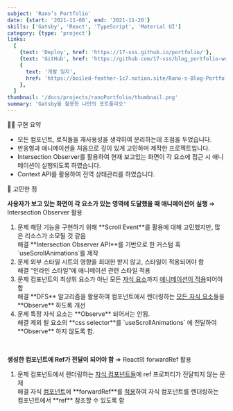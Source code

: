 ```yaml
---
subject: 'Rano’s Portfolio'
date: {start: '2021-11-08', end: '2021-11-20'}
skills: ['Gatsby', 'React', 'TypeScript', 'Material UI']
category: {type: 'project'}
links:
  [
    {text: 'Deploy', href: 'https://17-sss.github.io/portfolio/'},
    {text: 'GitHub', href: 'https://github.com/17-sss/blog_portfolio-workspace'},
    {
      text: '개발 일지',
      href: 'https://boiled-feather-1c7.notion.site/Rano-s-Blog-Portfolio-8ec62a21b87e4c4c97a05b160c990e09',
    },
  ]
thumbnail: '/docs/projects/ranoPortfolio/thumbnail.png'
summary: 'Gatsby를 활용한 나만의 포트폴리오'
---
```


<Typography backgroundColor="gray" variant="h3">
  🧚🏻 구현 요약
</Typography>

- 모든 컴포넌트, 로직들을 재사용성을 생각하여 분리하는데 초점을 두었습니다.
- 반응형과 애니메이션을 처음으로 깊이 있게 고민하며 제작한 프로젝트입니다.
- Intersection Observer를 활용하여 현재 보고있는 화면이 각 요소에 접근 시 애니메이션이 실행되도록 하였습니다.
- Context API를 활용하여 전역 상태관리를 하였습니다.

<Typography backgroundColor="gray" variant="h3">
  🤔 고민한 점
</Typography>

**사용자가 보고 있는 화면이 각 요소가 있는 영역에 도달했을 때 애니메이션이 실행** ⇒ <Typography isItalic isBold color="gray">Intersection Observer 활용</Typography>

<Divider height="1rem" />
<ol>
  <li>
    <CustomCode color="gray" isBold>문제</CustomCode>
    <span> 해당 기능을 구현하기 위해 **Scroll Event**를 활용에 대해 고민했지만, 많은 리소스가 소모될 것 같음</span>
    <br/>
    <CustomCode color="purple" isBold>해결</CustomCode>
    <span>**Intersection Observer API**를 기반으로 한 커스텀 훅 `useScrollAnimations`를 제작</span>
  </li>
  <Divider height='1rem' />
  <li>
    <CustomCode color="gray" isBold>문제</CustomCode>
    <span>외부 스타일 시트의 영향을 최대한 받지 않고, 스타일이 적용되어야 함</span>
    <br/>
    <CustomCode color="purple" isBold>해결</CustomCode>
    <span>“인라인 스타일”에 애니메이션 관련 스타일 적용</span>
  </li>
  <Divider height='1rem' />
  <li>
    <CustomCode color="gray" isBold>문제</CustomCode>
    <span>컴포넌트의 최상위 요소가 아닌 모든 <u>자식 요소</u>까지 <u>애니메이션이 적용</u>되어야 함</span>
    <br/>
    <CustomCode color="purple" isBold>해결</CustomCode>
    <span>**DFS** 알고리즘을 활용하여 컴포넌트에서 렌더링하는 <u>모든 자식 요소</u>들을 **Observe** 하도록 개선</span>
  </li>
  <Divider height='1rem' />
  <li>
    <CustomCode color="gray" isBold>문제</CustomCode>
    <span>특정 자식 요소는 **Observe** 되어서는 안됨.</span>
    <br/>
    <CustomCode color="purple" isBold>해결</CustomCode>
    <span> 제외 될 요소의 **css selector**를 `useScrollAnimations` 에 전달하여 **Observe** 하지 않도록 함.</span>
  </li>

</ol>

<Divider />
<br />

**생성한 컴포넌트에 Ref가 전달이 되어야 함** ⇒ <Typography isItalic isBold color="gray">React의 forwardRef 활용</Typography>

<Divider height="1rem" />
<ol>
  <li>
    <CustomCode color="gray" isBold>문제</CustomCode>
    <span>컴포넌트에서 렌더링하는 <u>자식 컴포넌트들</u>에 ref 프로퍼티가 전달되지 않는 문제</span>
    <br/>
    <CustomCode color="purple" isBold>해결</CustomCode>
    <span>자식 <u>컴포넌트</u>에 **forwardRef**를 <u>적용</u>하여 자식 컴포넌트를 렌더링하는 컴포넌트에서 **ref** 참조할 수 있도록 함</span>
  </li>

</ol>
